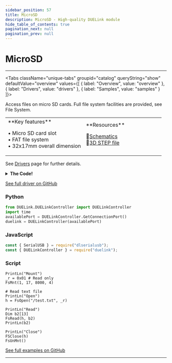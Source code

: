 ```yaml
---
sidebar_position: 57
title: MicroSD
description: MicroSD - High-quality DUELink module
hide_table_of_contents: true
pagination_next: null
pagination_prev: null
---
```



# MicroSD

<ImageSection 
  product="stmicrosd-a"
  tagline="MicroSD Card Module"
/>

---

<Tabs className="unique-tabs" groupid="catalog" queryString="show" defaultValue="overview"
  values={[
    {
        label: "Overview",
        value: "overview"
    },
    {
        label: "Drivers",
        value: "drivers"
    },
    {
        label: "Samples",
        value: "samples"
    }
]}>

<TabItem value="overview">

Access files on micro SD cards. Full file system facilities are provided, see File System.

<table><td width='50%'>
**Key features**

• Micro SD card slot<br/>
• FAT file system<br/>
• 32x17mm overall dimension<br/>

</td><td width='50%'>
**Resources**
 
📄[Schematics](/sch/gdl-stmicrosd-a.pdf)<br/>
🔩[3D STEP file](/3d/gdl-stmicrosd-a.step)<br/>
</td></table>

</TabItem>

<TabItem value="drivers">

See [Drivers](/docs/engine/drivers) page for further details.

<details>
<summary><strong>The Code!</strong></summary>

**MicroSD Driver**

```batch
##### Micro SD Driver #####

# No need for a driver!
# Use standard File System feature directly

####################

```

</details>

[See full driver on GitHub](https://github.com/ghi-electronics/duelink-website/tree/main/static/code/drivers)

</TabItem>

<TabItem value="samples">

### Python

```python
from DUELink.DUELinkController import DUELinkController
import time
availablePort = DUELinkController.GetConnectionPort()
duelink = DUELinkController(availablePort)
```

### JavaScript

```javascript
const { SerialUSB } = require("dlserialusb");
const { DUELinkController } = require("duelink");
```

### Script

```batch
PrintLn("Mount")
_r = 0x01 # Read only
FsMnt(1, 17, 8000, 4)
 
# Read text file
PrintLn("Open")
h = FsOpen("/test.txt", _r)

PrintLn("Read")
Dim b2[13]
FsRead(h, b2)
PrintLn(b2)

PrintLn("Close")
FSClose(h)
FsUnMnt()
```

[See full examples on GitHub](https://github.com/ghi-electronics/duelink-website/tree/main/static/code/samples)

</TabItem>

</Tabs>

---

<OrderSection
    product="DUELink MicroSD"
    partnumber="GDL-STMICROSD-A"
    price="$0.00"
/>
